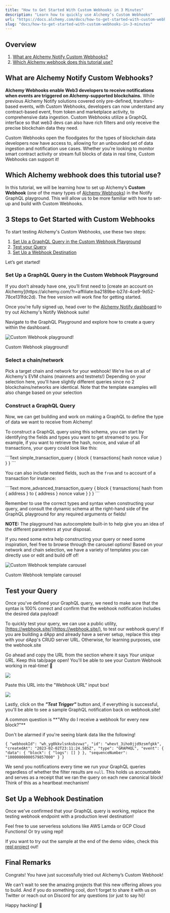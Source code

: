 ```yaml
---
title: "How to Get Started With Custom Webhooks in 3 Minutes"
description: "Learn how to quickly use Alchemy’s Custom Webhooks"
url: "https://docs.alchemy.com/docs/how-to-get-started-with-custom-webhooks-in-3-minutes"
slug: "docs/how-to-get-started-with-custom-webhooks-in-3-minutes"
---
```


## Overview

1. [What are Alchemy Notify Custom Webhooks?](#what-are-alchemy-notify-custom-webhooks)
2. [Which Alchemy webhook does this tutorial use?](#which-alchemy-webhook-does-this-tutorial-use)

## What are Alchemy Notify Custom Webhooks?

**Alchemy Webhooks enable Web3 developers to receive notifications when events are triggered on Alchemy-supported blockchains.** While previous Alchemy Notify solutions covered only pre-defined, transfers-based events, with Custom Webhooks, developers can now understand any contract-based event, from token and marketplace activity, to comprehensive data ingestion. Custom Webhooks utilize a GraphQL interface so that web3 devs can also have rich filters and only receive the precise blockchain data they need.

Custom Webhooks open the floodgates for the types of blockchain data developers now have access to, allowing for an unbounded set of data ingestion and notification use cases. Whether you're looking to monitor smart contract activity or stream full blocks of data in real time, Custom Webhooks can support it!

## Which Alchemy webhook does this tutorial use?

In this tutorial, we will be learning how to set up Alchemy’s **Custom Webhook** (one of the many types of [Alchemy Webhooks](https://docs.alchemy.com/alchemy/enhanced-apis/notify-api/using-notify)) in the Notify GraphQL playground. This will allow us to be more familiar with how to set-up and build with Custom Webhooks.

## 3 Steps to Get Started with Custom Webhooks

To start testing Alchemy's Custom Webhooks, use these two steps:

1. [Set Up a GraphQL Query in the Custom Webhook Playground](#set-up-a-graphql-query-in-the-custom-webhook-playground)
2. [Test your Query](#test-your-query)
3. [Set Up a Webhook Destination](#set-up-a-webhook-destination)

Let’s get started!

### Set Up a GraphQL Query in the Custom Webhook Playground

<Info>
  If you don’t already have one, you’ll first need to [create an account on Alchemy](https://alchemy.com/?r=affiliate:ba2189be-b27d-4ce9-9d52-78ce131fdc2d). The free version will work fine for getting started.
</Info>

Once you're fully signed up, head over to the [Alchemy Notify dashboard](https://dashboard.alchemy.com/notify) to try out Alchemy's Notify Webhook suite!

Navigate to the GraphQL Playground and explore how to create a query within the dashboard.

![Custom Webhook playground!](f33a031-Screenshot_2023-04-05_at_8.41.48_AM.png)

Custom Webhook playground!

### Select a chain/network

Pick a target chain and network for your webhook! We're live on all of Alchemy's EVM chains (mainnets and testnets!) Depending on your selection here, you'll have slightly different queries since no 2 blockchains/networks are identical. Note that the template examples will also change based on your selection

### Construct a GraphQL Query

Now, we can get building and work on making a GraphQL to define the type of data we want to receive from Alchemy!

To construct a GraphQL query using this schema, you can start by identifying the fields and types you want to get streamed to you. For example, if you want to retrieve the hash, nonce, and value of all transactions, your query could look like this:

<CodeGroup>
  ```Text simple_transaction_query
  {
    block {
      transactions{
        hash
        nonce
        value
      }
    }
  }
  ```
</CodeGroup>

You can also include nested fields, such as the `from` and `to` account of a transaction for instance:

<CodeGroup>
  ```Text more_advanced_transaction_query
  {
    block {
      transactions{
        hash
        from {
          address
        }
        to {
          address
        }
        nonce
        value
      }
    }
  }
  ```
</CodeGroup>

Remember to use the correct types and syntax when constructing your query, and consult the dynamic schema at the right-hand side of the GraphQL playground for any required arguments or fields!

**NOTE:** The playground has autocomplete built-in to help give you an idea of the different parameters at your disposal.

If you need some extra help constructing your query or need some inspiration, feel free to browse through the carousel options! Based on your network and chain selection, we have a variety of templates you can directly use or edit and build off of!

![Custom Webhook template carousel](51f9804-Screenshot_2023-04-05_at_4.55.28_AM.png)

Custom Webhook template carousel

## Test your Query

Once you've defined your GraphQL query, we need to make sure that the syntax is 100% correct and confirm that the webhook notification includes the desired data payload!

To quickly test your query, we can use a public utility, [https://webhook.site/](https://webhook.site/), to test our webhook query! If you are building a dApp and already have a server setup, replace this step with your dApp's CRUD server URL. Otherwise, for learning purposes, use the webhook.site

Go ahead and copy the URL from the section where it says *Your unique URL*. Keep this tab/page open! You'll be able to see your Custom Webhook working in real-time! 👀

![](9cb1029-Screenshot_2023-04-05_at_9.35.20_AM.png)

Paste this URL into the "Webhook URL" input box!

![](efc3aa3-Screenshot_2023-04-05_at_9.39.14_AM.png)

Lastly, click on the ***"Test Trigger"*** button and, if everything is successful, you'll be able to see a sample GraphQL notification back on webhook.site!

<Info>
  A common question is **"Why do I receive a webhook for every new block?"**

  Don't be alarmed if you're seeing blank data like the following!

  `{ "webhookId": "wh_yg0kkvlsnksbzvwz", "id": "whevt_3iho0jjd9zsmfgkk", "createdAt": "2023-02-02T23:11:24.585Z", "type": "GRAPHQL", "event": { "data": { "block": { "logs": [] } }, "sequenceNumber": "10000000000579857000" } }`

  We send you notifications every time we run your GraphQL queries regardless of whether the filter results are `null`. This holds us accountable and serves as a receipt that we ran the query on each new canonical block! Think of this as a heartbeat mechanism!
</Info>

## Set Up a Webhook Destination

Once we've confirmed that your GraphQL query is working, replace the testing webhook endpoint with a production level destination!

Feel free to use serverless solutions like AWS Lamda or GCP Cloud Functions! Or try using repl!

If you want to try out the sample at the end of the demo video, check this [repl project](https://replit.com/@AlLuken/ETH-USDC-Custom-Webhook#index.js) out!

## Final Remarks

Congrats! You have just successfully tried out Alchemy’s Custom Webhook!

We can’t wait to see the amazing projects that this new offering allows you to build. And if you do something cool, don’t forget to share it with us on Twitter or reach out on Discord for any questions (or just to say hi)!

Happy hacking! 🎉
